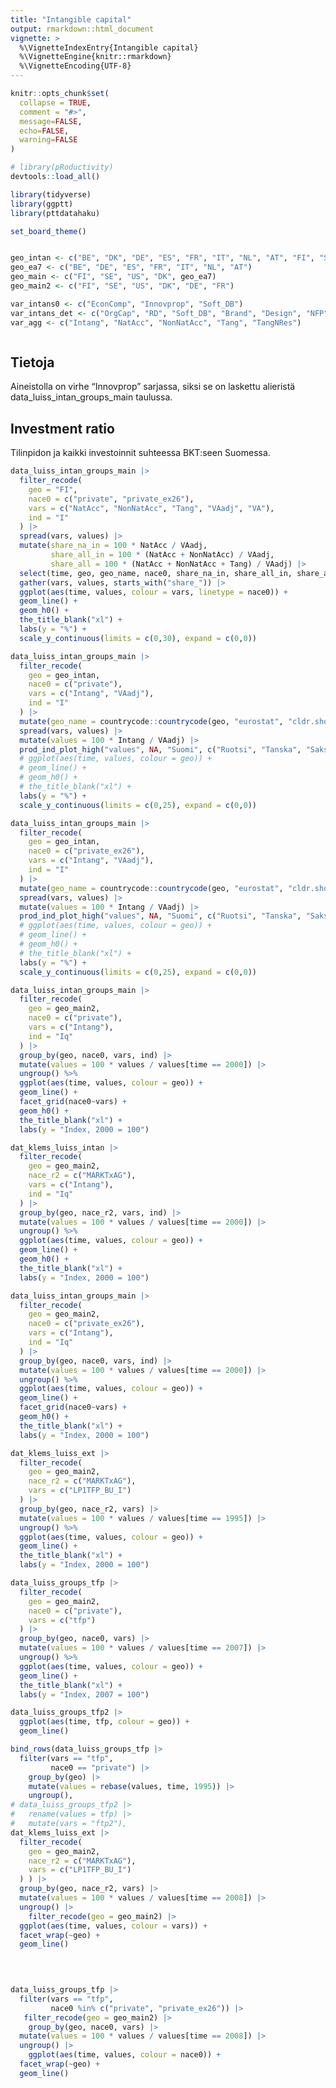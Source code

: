 ```yaml
---
title: "Intangible capital"
output: rmarkdown::html_document
vignette: >
  %\VignetteIndexEntry{Intangible capital}
  %\VignetteEngine{knitr::rmarkdown}
  %\VignetteEncoding{UTF-8}
---
```


```r
knitr::opts_chunk$set(
  collapse = TRUE,
  comment = "#>", 
  message=FALSE, 
  echo=FALSE, 
  warning=FALSE
)

```

```r
# library(pRoductivity)
devtools::load_all()

library(tidyverse)
library(ggptt)
library(pttdatahaku)

set_board_theme()


geo_intan <- c("BE", "DK", "DE", "ES", "FR", "IT", "NL", "AT", "FI", "SE", "UK", "NO", "US")
geo_ea7 <- c("BE", "DE", "ES", "FR", "IT", "NL", "AT")
geo_main <- c("FI", "SE", "US", "DK", geo_ea7)
geo_main2 <- c("FI", "SE", "US", "DK", "DE", "FR")

var_intans0 <- c("EconComp", "Innovprop", "Soft_DB")
var_intans_det <- c("OrgCap", "RD", "Soft_DB", "Brand", "Design", "NFP", "OIPP", "Train")
var_agg <- c("Intang", "NatAcc", "NonNatAcc", "Tang", "TangNRes")



```

## Tietoja

Aineistolla on virhe "Innovprop" sarjassa, siksi se on laskettu alieristä 
data_luiss_intan_groups_main taulussa.

## Investment ratio

Tilinpidon ja kaikki investoinnit suhteessa BKT:seen Suomessa.



```r

data_luiss_intan_groups_main |> 
  filter_recode(
    geo = "FI",
    nace0 = c("private", "private_ex26"),
    vars = c("NatAcc", "NonNatAcc", "Tang", "VAadj", "VA"),
    ind = "I"
  ) |> 
  spread(vars, values) |> 
  mutate(share_na_in = 100 * NatAcc / VAadj,
         share_all_in = 100 * (NatAcc + NonNatAcc) / VAadj,
         share_all = 100 * (NatAcc + NonNatAcc + Tang) / VAadj) |> 
  select(time, geo, geo_name, nace0, share_na_in, share_all_in, share_all) |> 
  gather(vars, values, starts_with("share_")) |> 
  ggplot(aes(time, values, colour = vars, linetype = nace0)) +
  geom_line() +
  geom_h0() +
  the_title_blank("xl") +
  labs(y = "%") +
  scale_y_continuous(limits = c(0,30), expand = c(0,0))

```

```r

data_luiss_intan_groups_main |> 
  filter_recode(
    geo = geo_intan,
    nace0 = c("private"),
    vars = c("Intang", "VAadj"),
    ind = "I"
  ) |> 
  mutate(geo_name = countrycode::countrycode(geo, "eurostat", "cldr.short.fi")) |> 
  spread(vars, values) |> 
  mutate(values = 100 * Intang / VAadj) |> 
  prod_ind_plot_high("values", NA, "Suomi", c("Ruotsi", "Tanska", "Saksa", "Ranska", "USA") ) +
  # ggplot(aes(time, values, colour = geo)) +
  # geom_line() +
  # geom_h0() +
  # the_title_blank("xl") +
  labs(y = "%") +
  scale_y_continuous(limits = c(0,25), expand = c(0,0))

```

```r

data_luiss_intan_groups_main |> 
  filter_recode(
    geo = geo_intan,
    nace0 = c("private_ex26"),
    vars = c("Intang", "VAadj"),
    ind = "I"
  ) |> 
  mutate(geo_name = countrycode::countrycode(geo, "eurostat", "cldr.short.fi")) |> 
  spread(vars, values) |> 
  mutate(values = 100 * Intang / VAadj) |> 
  prod_ind_plot_high("values", NA, "Suomi", c("Ruotsi", "Tanska", "Saksa", "Ranska", "USA") ) +
  # ggplot(aes(time, values, colour = geo)) +
  # geom_line() +
  # geom_h0() +
  # the_title_blank("xl") +
  labs(y = "%") +
  scale_y_continuous(limits = c(0,25), expand = c(0,0))

```

```r

data_luiss_intan_groups_main |> 
  filter_recode(
    geo = geo_main2,
    nace0 = c("private"),
    vars = c("Intang"),
    ind = "Iq"
  ) |> 
  group_by(geo, nace0, vars, ind) |> 
  mutate(values = 100 * values / values[time == 2000]) |> 
  ungroup() %>% 
  ggplot(aes(time, values, colour = geo)) +
  geom_line() +
  facet_grid(nace0~vars) +
  geom_h0() +
  the_title_blank("xl") +
  labs(y = "Index, 2000 = 100")

```

```r

dat_klems_luiss_intan |> 
  filter_recode(
    geo = geo_main2,
    nace_r2 = c("MARKTxAG"),
    vars = c("Intang"),
    ind = "Iq"
  ) |> 
  group_by(geo, nace_r2, vars, ind) |> 
  mutate(values = 100 * values / values[time == 2000]) |> 
  ungroup() %>% 
  ggplot(aes(time, values, colour = geo)) +
  geom_line() +
  geom_h0() +
  the_title_blank("xl") +
  labs(y = "Index, 2000 = 100")

```
```r

data_luiss_intan_groups_main |> 
  filter_recode(
    geo = geo_main2,
    nace0 = c("private_ex26"),
    vars = c("Intang"),
    ind = "Iq"
  ) |> 
  group_by(geo, nace0, vars, ind) |> 
  mutate(values = 100 * values / values[time == 2000]) |> 
  ungroup() %>% 
  ggplot(aes(time, values, colour = geo)) +
  geom_line() +
  facet_grid(nace0~vars) +
  geom_h0() +
  the_title_blank("xl") +
  labs(y = "Index, 2000 = 100")

```
```r

dat_klems_luiss_ext |> 
  filter_recode(
    geo = geo_main2,
    nace_r2 = c("MARKTxAG"),
    vars = c("LP1TFP_BU_I")
  ) |> 
  group_by(geo, nace_r2, vars) |> 
  mutate(values = 100 * values / values[time == 1995]) |> 
  ungroup() %>% 
  ggplot(aes(time, values, colour = geo)) +
  geom_line() +
  the_title_blank("xl") +
  labs(y = "Index, 2000 = 100")

```

```r

data_luiss_groups_tfp |> 
  filter_recode(
    geo = geo_main2,
    nace0 = c("private"),
    vars = c("tfp")
  ) |> 
  group_by(geo, nace0, vars) |> 
  mutate(values = 100 * values / values[time == 2007]) |> 
  ungroup() %>% 
  ggplot(aes(time, values, colour = geo)) +
  geom_line() +
  the_title_blank("xl") +
  labs(y = "Index, 2007 = 100")
```


```r


data_luiss_groups_tfp2 |> 
  ggplot(aes(time, tfp, colour = geo)) +
  geom_line()
```

```r

bind_rows(data_luiss_groups_tfp |> 
  filter(vars == "tfp",
         nace0 == "private") |> 
    group_by(geo) |> 
    mutate(values = rebase(values, time, 1995)) |> 
    ungroup(),
# data_luiss_groups_tfp2 |> 
#   rename(values = tfp) |> 
#   mutate(vars = "ftp2"),
dat_klems_luiss_ext |> 
  filter_recode(
    geo = geo_main2,
    nace_r2 = c("MARKTxAG"),
    vars = c("LP1TFP_BU_I")
  ) ) |>
  group_by(geo, nace_r2, vars) |> 
  mutate(values = 100 * values / values[time == 2008]) |> 
  ungroup() |> 
    filter_recode(geo = geo_main2) |> 
  ggplot(aes(time, values, colour = vars)) +
  facet_wrap(~geo) +
  geom_line()
  

  

```
```r

data_luiss_groups_tfp |>
  filter(vars == "tfp",
         nace0 %in% c("private", "private_ex26")) |> 
   filter_recode(geo = geo_main2) |> 
    group_by(geo, nace0, vars) |> 
  mutate(values = 100 * values / values[time == 2008]) |> 
  ungroup() |> 
    ggplot(aes(time, values, colour = nace0)) +
  facet_wrap(~geo) +
  geom_line()

```

